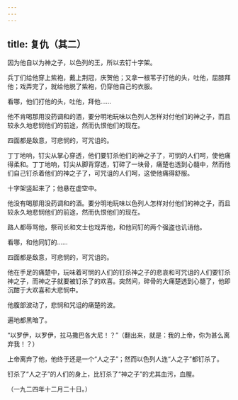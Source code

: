 ```yaml
---
---
---
```

title: 复仇（其二）
---



因为他自以为神之子，以色列的王，所以去钉十字架。

兵丁们给他穿上紫袍，戴上荆冠，庆贺他；又拿一根苇子打他的头，吐他，屈膝拜他；戏弄完了，就给他脱了紫袍，仍穿他自己的衣服。

看哪，他们打他的头，吐他，拜他……

他不肯喝那用没药调和的酒，要分明地玩味以色列人怎样对付他们的神之子，而且较永久地悲悯他们的前途，然而仇恨他们的现在。

四面都是敌意，可悲悯的，可咒诅的。

丁丁地响，钉尖从掌心穿透，他们要钉杀他们的神之子了，可悯的人们呵，使他痛得柔和。丁丁地响，钉尖从脚背穿透，钉碎了一块骨，痛楚也透到心髓中，然而他们自己钉杀着他们的神之子了，可咒诅的人们呵，这使他痛得舒服。

十字架竖起来了；他悬在虚空中。

他没有喝那用没药调和的酒。要分明地玩味以色列人怎样对付他们的神之子，而且较永久地悲悯他们的前途，然而仇恨他们的现在。

路人都辱骂他，祭司长和文士也戏弄他，和他同钉的两个强盗也讥诮他。

看哪，和他同钉的……

四面都是敌意，可悲悯的，可咒诅的。

他在手足的痛楚中，玩味着可悯的人们的钉杀神之子的悲哀和可咒诅的人们要钉杀神之子，而神之子就要被钉杀了的欢喜。突然间，碎骨的大痛楚透到心髓了，他即沉酣于大欢喜和大悲悯中。

他腹部波动了，悲悯和咒诅的痛楚的波。

遍地都黑暗了。

“以罗伊，以罗伊，拉马撒巴各大尼！？”（翻出来，就是：我的上帝，你为甚么离弃我！？）

上帝离弃了他，他终于还是一个“人之子”；然而以色列人连“人之子”都钉杀了。

钉杀了“人之子”的人们的身上，比钉杀了“神之子”的尤其血污，血腥。

（一九二四年十二月二十日。）